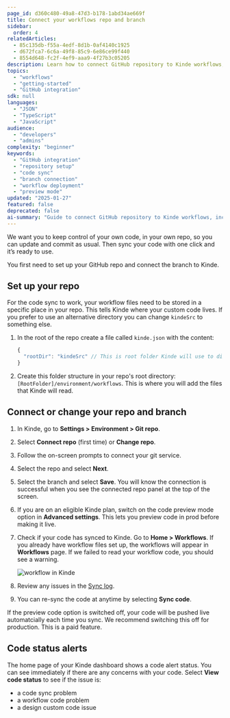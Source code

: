 ```yaml
---
page_id: d360c480-49a8-47d3-b178-1abd34ae669f
title: Connect your workflows repo and branch
sidebar:
  order: 4
relatedArticles:
  - 85c135db-f55a-4edf-8d1b-0af4140c1925
  - d672fca7-6c6a-49f8-85c9-6e86ce99f440
  - 8554d648-fc2f-4ef9-aaa9-4f27b3c05205
description: Learn how to connect GitHub repository to Kinde workflows, including repo setup with kinde.json configuration, branch selection, code sync, and preview mode for safe deployments.
topics:
  - "workflows"
  - "getting-started"
  - "GitHub integration"
sdk: null
languages:
  - "JSON"
  - "TypeScript"
  - "JavaScript"
audience:
  - "developers"
  - "admins"
complexity: "beginner"
keywords:
  - "GitHub integration"
  - "repository setup"
  - "code sync"
  - "branch connection"
  - "workflow deployment"
  - "preview mode"
updated: "2025-01-27"
featured: false
deprecated: false
ai-summary: "Guide to connect GitHub repository to Kinde workflows, including repo setup with kinde.json configuration, branch selection, code sync, and preview mode for safe deployments."
---
```


We want you to keep control of your own code, in your own repo, so you can update and commit as usual. Then sync your code with one click and it’s ready to use.

You first need to set up your GitHub repo and connect the branch to Kinde.

## Set up your repo

For the code sync to work, your workflow files need to be stored in a specific place in your repo. This tells Kinde where your custom code lives. If you prefer to use an alternative directory you can change `kindeSrc` to something else.

1. In the root of the repo create a file called `kinde.json` with the content:

   ```jsx
   {
     "rootDir": "kindeSrc" // This is root folder Kinde will use to discover workflows.
   }
   ```

2. Create this folder structure in your repo's root directory: `[RootFolder]/environment/workflows`. This is where you will add the files that Kinde will read.

## Connect or change your repo and branch

1. In Kinde, go to **Settings > Environment > Git repo**.
2. Select **Connect repo** (first time) or **Change repo**.
3. Follow the on-screen prompts to connect your git service.
4. Select the repo and select **Next**.
5. Select the branch and select **Save**. You will know the connection is successful when you see the connected repo panel at the top of the screen.
6. If you are on an eligible Kinde plan, switch on the code preview mode option in **Advanced settings**. This lets you preview code in prod before making it live.
7. Check if your code has synced to Kinde. Go to **Home > Workflows**. If you already have workflow files set up, the workflows will appear in **Workflows** page. If we failed to read your workflow code, you should see a warning.

   ![workflow in Kinde](https://imagedelivery.net/skPPZTHzSlcslvHjesZQcQ/7f6299c4-5af2-406a-4d8b-7e6812a94e00/public)

8. Review any issues in the [Sync log](/workflows/testing/preview-workflows/).
9. You can re-sync the code at anytime by selecting **Sync code**.

<Aside type="warning">

If the preview code option is switched off, your code will be pushed live automatcially each time you sync. We recommend switching this off for production. This is a paid feature.

</Aside>

## Code status alerts

The home page of your Kinde dashboard shows a code alert status. You can see immediately if there are any concerns with your code. Select **View code status** to see if the issue is:

- a code sync problem
- a workflow code problem
- a design custom code issue
